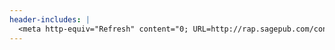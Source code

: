 ```yaml
---
header-includes: |
  <meta http-equiv="Refresh" content="0; URL=http://rap.sagepub.com/content/1/2/2053168014545413.abstract">
---
```


